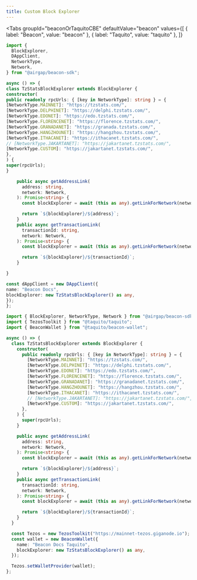 ```yaml
---
title: Custom Block Explorer
---
```



<Tabs
  groupId="beaconOrTaquitoCBE"
  defaultValue="beacon"
  values={[
    { label: "Beacon", value: "beacon" },
    { label: "Taquito", value: "taquito" },
  ]}
>
  <TabItem value="beacon">

```ts live
import {
  BlockExplorer,
  DAppClient,
  NetworkType,
  Network,
} from "@airgap/beacon-sdk";

async () => {
class TzStatsBlockExplorer extends BlockExplorer {
constructor(
public readonly rpcUrls: { [key in NetworkType]: string } = {
[NetworkType.MAINNET]: "https://tzstats.com/",
[NetworkType.DELPHINET]: "https://delphi.tzstats.com/",
[NetworkType.EDONET]: "https://edo.tzstats.com/",
[NetworkType.FLORENCENET]: "https://florence.tzstats.com/",
[NetworkType.GRANADANET]: "https://granada.tzstats.com/",
[NetworkType.HANGZHOUNET]: "https://hangzhou.tzstats.com/",
[NetworkType.ITHACANET]: "https://ithacanet.tzstats.com/",
// [NetworkType.JAKARTANET]: "https://jakartanet.tzstats.com/",
[NetworkType.CUSTOM]: "https://jakartanet.tzstats.com/",
},
) {
super(rpcUrls);
}

    public async getAddressLink(
      address: string,
      network: Network,
    ): Promise<string> {
      const blockExplorer = await (this as any).getLinkForNetwork(network);

      return `${blockExplorer}/${address}`;
    }
    public async getTransactionLink(
      transactionId: string,
      network: Network,
    ): Promise<string> {
      const blockExplorer = await (this as any).getLinkForNetwork(network);

      return `${blockExplorer}/${transactionId}`;
    }

}

const dAppClient = new DAppClient({
name: "Beacon Docs",
blockExplorer: new TzStatsBlockExplorer() as any,
});
};

```
</TabItem>

<TabItem value="taquito">

```ts live
import { BlockExplorer, NetworkType, Network } from "@airgap/beacon-sdk";
import { TezosToolkit } from "@taquito/taquito";
import { BeaconWallet } from "@taquito/beacon-wallet";

async () => {
  class TzStatsBlockExplorer extends BlockExplorer {
    constructor(
      public readonly rpcUrls: { [key in NetworkType]: string } = {
        [NetworkType.MAINNET]: "https://tzstats.com/",
        [NetworkType.DELPHINET]: "https://delphi.tzstats.com/",
        [NetworkType.EDONET]: "https://edo.tzstats.com/",
        [NetworkType.FLORENCENET]: "https://florence.tzstats.com/",
        [NetworkType.GRANADANET]: "https://granadanet.tzstats.com/",
        [NetworkType.HANGZHOUNET]: "https://hangzhou.tzstats.com/",
        [NetworkType.ITHACANET]: "https://ithacanet.tzstats.com/",
        // [NetworkType.JAKARTANET]: "https://jakartanet.tzstats.com/",
        [NetworkType.CUSTOM]: "https://jakartanet.tzstats.com/",
      },
    ) {
      super(rpcUrls);
    }

    public async getAddressLink(
      address: string,
      network: Network,
    ): Promise<string> {
      const blockExplorer = await (this as any).getLinkForNetwork(network);

      return `${blockExplorer}/${address}`;
    }
    public async getTransactionLink(
      transactionId: string,
      network: Network,
    ): Promise<string> {
      const blockExplorer = await (this as any).getLinkForNetwork(network);

      return `${blockExplorer}/${transactionId}`;
    }
  }

  const Tezos = new TezosToolkit("https://mainnet-tezos.giganode.io");
  const wallet = new BeaconWallet({
    name: "Beacon Docs Taquito",
    blockExplorer: new TzStatsBlockExplorer() as any,
  });

  Tezos.setWalletProvider(wallet);
};
```

</TabItem>
</Tabs>

